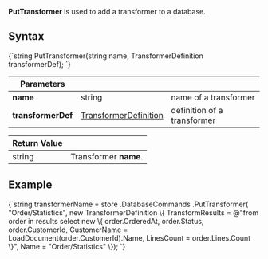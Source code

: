 
**PutTransformer** is used to add a transformer to a database.

## Syntax

<TabItem value="put_1" label="put_1">
<CodeBlock language="csharp">
{`string PutTransformer(string name, TransformerDefinition transformerDef);
`}
</CodeBlock>
</TabItem>

| Parameters | | |
| ------------- | ------------- | ----- |
| **name** | string | name of a transformer |
| **transformerDef** | [TransformerDefinition](../../../glossary/transformer-definition.mdx) | definition of a transformer |

| Return Value | |
| ------------- | ----- |
| string | Transformer **name**. |

## Example

<TabItem value="put_2" label="put_2">
<CodeBlock language="csharp">
{`string transformerName = store
	.DatabaseCommands
	.PutTransformer(
		"Order/Statistics",
		new TransformerDefinition
		\{
			TransformResults = @"from order in results
								select new
								\{
									order.OrderedAt,
									order.Status,
									order.CustomerId,
									CustomerName = LoadDocument(order.CustomerId).Name,
									LinesCount = order.Lines.Count
								\}",
                        Name = "Order/Statistics"
		\});
`}
</CodeBlock>
</TabItem>


